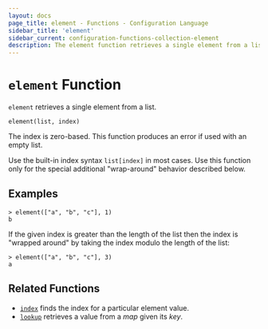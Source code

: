 ```yaml
---
layout: docs
page_title: element - Functions - Configuration Language
sidebar_title: 'element'
sidebar_current: configuration-functions-collection-element
description: The element function retrieves a single element from a list.
---
```


# `element` Function

`element` retrieves a single element from a list.

```hcl
element(list, index)
```

The index is zero-based. This function produces an error if used with an
empty list.

Use the built-in index syntax `list[index]` in most cases. Use this function
only for the special additional "wrap-around" behavior described below.

## Examples

```
> element(["a", "b", "c"], 1)
b
```

If the given index is greater than the length of the list then the index is
"wrapped around" by taking the index modulo the length of the list:

```
> element(["a", "b", "c"], 3)
a
```

## Related Functions

- [`index`](./index.html) finds the index for a particular element value.
- [`lookup`](./lookup.html) retrieves a value from a _map_ given its _key_.
